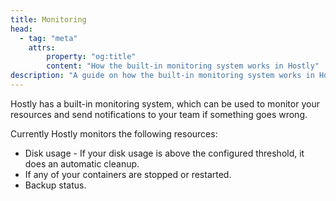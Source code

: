 ```yaml
---
title: Monitoring
head:
  - tag: "meta"
    attrs:
        property: "og:title"
        content: "How the built-in monitoring system works in Hostly"
description: "A guide on how the built-in monitoring system works in Hostly"
---
```


Hostly has a built-in monitoring system, which can be used to monitor your resources and send notifications to your team if something goes wrong.

Currently Hostly monitors the following resources:

- Disk usage - If your disk usage is above the configured threshold, it does an automatic cleanup.
- If any of your containers are stopped or restarted.
- Backup status.

